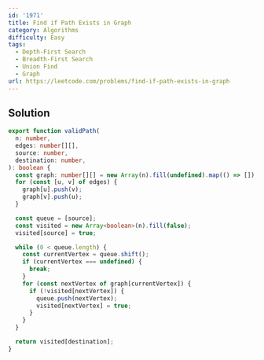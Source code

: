 ```yaml
---
id: '1971'
title: Find if Path Exists in Graph
category: Algorithms
difficulty: Easy
tags:
  - Depth-First Search
  - Breadth-First Search
  - Union Find
  - Graph
url: https://leetcode.com/problems/find-if-path-exists-in-graph
---
```


## Solution

```typescript showLineNumbers
export function validPath(
  n: number,
  edges: number[][],
  source: number,
  destination: number,
): boolean {
  const graph: number[][] = new Array(n).fill(undefined).map(() => []);
  for (const [u, v] of edges) {
    graph[u].push(v);
    graph[v].push(u);
  }

  const queue = [source];
  const visited = new Array<boolean>(n).fill(false);
  visited[source] = true;

  while (0 < queue.length) {
    const currentVertex = queue.shift();
    if (currentVertex === undefined) {
      break;
    }
    for (const nextVertex of graph[currentVertex]) {
      if (!visited[nextVertex]) {
        queue.push(nextVertex);
        visited[nextVertex] = true;
      }
    }
  }

  return visited[destination];
}
```
